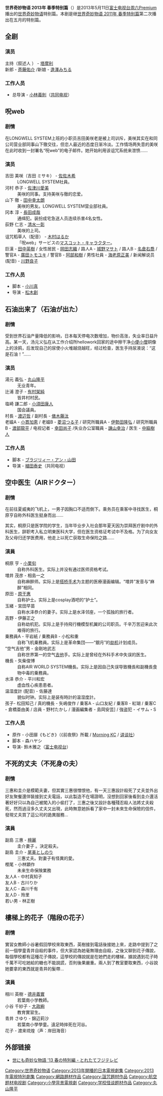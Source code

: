 '''世界奇妙物语 2013年 春季特别篇'''（{{jpn|j=世にも奇妙な物語 2013年 春の特別編|hg=よにもきみょうなものがたり にせんじゅうさんねん はるのとくべつへん|rm=}}）是2013年5月11日[[富士电视台|富士电视台]][[周六Premium|周六Premium]]播出的[[世界奇妙物语|世界奇妙物语]]特别篇。本剧是继[[世界奇妙物语_2011年_春季特别篇|世界奇妙物语 2011年 春季特别篇]]第二次播出在五月的特别篇。

== 全剧 ==
=== 演员 ===
;主持（叙述人 ） - [[塔摩利|塔摩利]] 
;新郎 - [[斉藤佑介|斉藤佑介]] /新娘 - [[逢澤みちる|逢澤みちる]]

=== 工作人员=== 
*总导演 - [[小林義則|小林義則]]（[[共同电视|共同电视]]）
== 呪web ==
=== 剧情 ===
在LONGWELL SYSTEM上班的小职员吉田美咲老是被上司训斥，美咲其实在和同公司营业部同事山下徹交往，但恋人最近的态度日渐冷淡。工作情场两失意的美咲在此时收到一封署名“呪web”的电子邮件。她开始利用该诅咒系统来泄愤……
=== 演员 ===
;吉田 美咲（吉田 ミサキ） - [[佐佐木希|佐佐木希]] 
:LONGWELL SYSTEM社員。
;河村 恭子 - [[佐津川愛美|佐津川愛美]]
:美咲的同事。支持美咲与徹的恋爱。
;山下 徹 - [[田中幸太朗|田中幸太朗]]
:美咲的男友。LONGWELL SYSTEM营业部社員。
;冈本 淳 - [[長田成哉|長田成哉]]
:通缉犯。装扮成宅急送人员连续杀害4名女性。
;荻野 仁志 - [[清水一彰|清水一彰]]
:美咲的上司。
;诅咒稻草人（配音） - [[木村はるか|木村はるか]]
:「呪web」サービスの[[キャラクター|マスコット・キャラクター]]。
;巨漢 - [[田中英樹|田中英樹]] / 女性居民 - [[岡田志織|岡田志織]] / 路人A - [[城野マサト|城野マサト]] / 路人B - [[名倉右喬|名倉右喬]] / 警官A - [[廣田トモユキ|廣田トモユキ]] / 警官B - [[阿部和樹|阿部和樹]] / 男性社員 - [[海老原正美|海老原正美]] / 新闻解说员 (配音) - [[川野良子|川野良子]]

=== 工作人员 ===
* 脚本 - [[小川真|小川真]]
* 导演 - [[松木創|松木創]]
== 石油出来了（石油が出た） ==
=== 剧情===
受到世界石油产量降低的影响，日本每天停电次数增加，物价高涨，失业率日益升高。某一天，汤元义弘在从工作介绍所hellowork回家的途中擦干净[[小于连|小便小僧]]铜像上的涂鸦，后发现自己的尿使小火堆越烧越旺，经过检查，医生手持尿液说：“这是石油！”……
=== 演员 ===
;湯元 義弘 - [[丸山隆平|丸山隆平]] 
:无业青年。
;辻浦 澄子 - [[有村架純|有村架純]]
:皆井村村民。
;塩崎 謙二郎 - [[小須田康人|小須田康人]]
:国会議員。
;村長 - [[渡辺哲|渡辺哲]] / 副村長 - [[俵木藤汰|俵木藤汰]]
;老媪A - [[小貫加恵|小貫加恵]] / 老媪B - [[菱沼つる子|菱沼つる子]] / 研究所職員A - [[伊勢田隆弘|伊勢田隆弘]] / 研究所職員B - [[渡部龍平|渡部龍平]] / 电视记者 - [[幸田尚子|幸田尚子]] /失业办公室職員 - [[諫山幸治|諫山幸治]] / 医生 - [[中脇樹人|中脇樹人]] 

=== 工作人员 ===
* 脚本 - [[ブラジリィー・アン・山田|ブラジリィー・アン・山田]]
* 导演 - [[植田泰史|植田泰史]]（共同电视）

== 空中医生（AIRドクター） ==
=== 剧情 ===
在前往夏威夷的飞机上，一男子因胸口不适而倒下。乘务员在乘客中寻找医生，桐原亨自称外科医生挺身而出……

其实，桐原只是医学院的学生，当年毕业步入社会那年夏天因为崇拜医疗剧中的外科医生，辞职考入私立明東医科大学，但在医生资格证考试中不及格。为了向女友及父母归还学医费用，他走上以死亡获取生命保险之路……

=== 演員 ===
;桐原 亨 - [[小栗旬|小栗旬]] 
:自称外科医生。实际上并没有通过医师资格考试。
;増井 茂彦 - 相島一之
:自称麻醉师。实际上是[[搭桥手术|搭桥手术]]为主题的医療漫画编辑。“増井”发音与“麻醉”相同。
;原田 - [[原干惠|原干惠]]
:自称护士。实际上是cosplay酒吧的“护士”。 
;玉緒 - 宮田早苗
:自称水泽恭介的妻子。实际上是水泽邻座，一个孤独的旅行者。 
;高野 - 伊藤正之
:自称劫机犯。实际上是手持飛行機模型机翼的公司职员。千辛万苦迎来此次难得的旅行。 
;乗務員A - 平岩紙 / 乗務員B - 小松和重
:自称飞机乗務員。实际上是革命集団——“銀月”的[[劫机|劫机]]计划成员。 
;“空气吉他”男 - 金剛地武志
:自称世界第一的空气[[吉他|吉他]]手。实际上是曾经在外科手术中失误的医生。
;機長 - 矢柴俊博
:自称AIR WORLD SYSTEM機長。实际上是因自己失误导致機長和副機長食物中毒的乗務員。 
;水泽 恭介 - 平川和宏
:虚血性心疾患患者。
;温湿度計 (配音) - 佐藤達
:貌似时钟。实际上是装有時計的温湿度計。 
;孩子- 松田知己 / 真的機長 - 矢嶋俊作 / 乗客A - 山口友紀 / 乗客B - 紅瑚 / 乗客C - 倉橋亜由美 / 店員 - 野村たかし / 漫画編集者 - 島岡安芸] / 強盗犯 - イサム・S

=== 工作人员 ===
* 原作 - 小田扉《もどき》（《前夜祭》所載 / [[Morning_(漫画杂志)|Morning KC]] / [[讲谈社|讲谈社]]）
* 脚本 - 森ハヤシ
* 导演- 鈴木雅之（[[富士电视台|富士电视台]]）

== 不死的丈夫（不死身の夫） ==
=== 剧情 ===
三惠和圭介是模範夫妻，但其實三惠很憎恨他，有一天三惠設計殺死了丈夫並外出好友聚餐還佯裝接到丈夫電話，以此製造不在場證明，沒想到回家後看到圭介還活著好好只以為自己被闖入的小偷打了，三惠之後又設計各種殘忍殺人法將丈夫殺死，然而過沒多久丈夫又出現，此時無意她拆看了家中一封未來生命保險的信件，發現丈夫買了這公司的詭異服務...
=== 演員 ===
;副島 三惠 - [[檀麗|檀麗]] 
:圭介妻子 。決定殺夫。
;副島 圭介 - [[尾美としのり|尾美としのり]]
:三惠丈夫。對妻子有怪異的愛。
;樫尾 - 小林顕作
:未来生命保険業務 
;友人A - 中村真知子
;友人B - 古川りか
;友人C - 森川千有
;友人D - 玲里
;若い男 - 林正樹


== 樓梯上的花子（階段の花子） ==
=== 剧情 ===
實習女教師小谷暑假回學校來取東西，英樹接到電話後接她上來，走路中提到了之前一個學童青井自殺的事件，但大家認為她毫無理由自殺，之後又聊到花子傳說，每個學校都有這種花子傳說，這學校的傳說就是在她們走的樓梯，據說遇到花子時千萬不可吃她給的糖也不能說謊，否則後果嚴重。兩人到了教室要取東西，小谷說她要拿的東西就是青井的髮帶...

=== 演員 ===
;相川 英樹 - [[德井義實|德井義實]] 
:若葉南小学教師。
;小谷 千紗子 - [[大政絢|大政絢]]
:教育實習生。
;青井 さゆり - 錦辺莉沙
:若葉南小學學童。遠足時摔死在河谷。
;花子 - 渡来琉煌（声：岸田海音）



{{世界奇妙物語}}

== 外部链接 ==
* [https://web.archive.org/web/20130703092202/http://www.fujitv.co.jp/fujitv/news/pub_2013/i/130423-i068.html 世にも奇妙な物語 '13 春の特別編 - とれたてフジテレビ]

{{DEFAULTSORT:Yonimo Kimyouna Monogatari}}
[[Category:世界奇妙物语|Category:世界奇妙物语]]
[[Category:2013年開播的日本電視劇集|Category:2013年開播的日本電視劇集]]
[[Category:2013年電視特別劇集|Category:2013年電視特別劇集]]
[[Category:網路題材作品|Category:網路題材作品]]
[[Category:詛咒題材作品|Category:詛咒題材作品]]
[[Category:航空题材电视剧|Category:航空题材电视剧]]
[[Category:小學背景電視劇|Category:小學背景電視劇]]
[[Category:学校怪谈题材作品|Category:学校怪谈题材作品]]
[[Category:丸山隆平|Category:丸山隆平]]